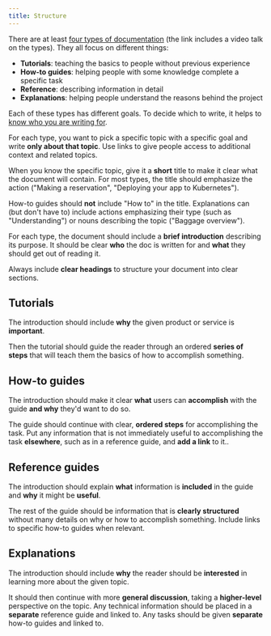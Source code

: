 ```yaml
---
title: Structure
---
```


There are at least [four types of documentation](https://documentation.divio.com/)
(the link includes a video talk on the types).
They all focus on different things:

- **Tutorials**: teaching the basics to people without previous experience
- **How-to guides**: helping people with some knowledge complete a specific task
- **Reference**: describing information in detail
- **Explanations**: helping people understand the reasons behind the project

Each of these types has different goals.
To decide which to write,
it helps to [know who you are writing for](/kiwi-use/content/specific-areas/technical-content/#audiences).

For each type, you want to pick a specific topic with a specific goal
and write **only about that topic**.
Use links to give people access to additional context and related topics.

When you know the specific topic,
give it a **short** title to make it clear what the document will contain.
For most types, the title should emphasize the action
("Making a reservation", "Deploying your app to Kubernetes").

How-to guides should **not** include "How to" in the title.
Explanations can (but don't have to) include
actions emphasizing their type (such as "Understanding")
or nouns describing the topic ("Baggage overview").

For each type, the document should include a **brief introduction** describing its purpose.
It should be clear **who** the doc is written for
and **what** they should get out of reading it.

Always include **clear headings** to structure your document into clear sections.

## Tutorials

The introduction should include **why** the given product or service is **important**.

Then the tutorial should guide the reader through an ordered **series of steps**
that will teach them the basics of how to accomplish something.

## How-to guides

The introduction should make it clear **what** users can **accomplish** with the guide
**and why** they'd want to do so.

The guide should continue with clear, **ordered steps** for accomplishing the task.
Put any information that is not immediately useful to accomplishing the task **elsewhere**,
such as in a reference guide, and **add a link** to it..

## Reference guides

The introduction should explain **what** information is **included** in the guide
and **why** it might be **useful**.

The rest of the guide should be information that is **clearly structured**
without many details on why or how to accomplish something.
Include links to specific how-to guides when relevant.

## Explanations

The introduction should include **why** the reader should be **interested**
in learning more about the given topic.

It should then continue with more **general discussion**,
taking a **higher-level** perspective on the topic.
Any technical information should be placed in a **separate** reference guide and linked to.
Any tasks should be given **separate** how-to guides and linked to.
